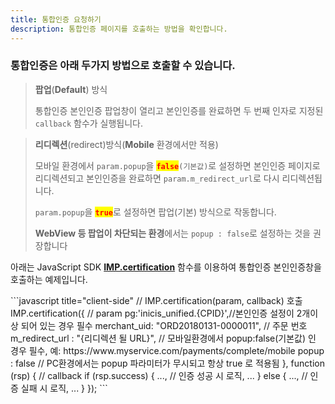 ```yaml
---
title: 통합인증 요청하기
description: 통합인증 페이지를 호출하는 방법을 확인합니다.
---
```




### 통합인증은 아래 두가지 방법으로 호출할 수 있습니다.

> **팝업**(**Default**) 방식
>
> 통합인증 본인인증 팝업창이 열리고 본인인증를 완료하면 두 번째 인자로 지정된 `callback` 함수가 실행됩니다.

> **리디렉션**(redirect)방식(**Mobile** 환경에서만 적용)
>
> 모바일 환경에서 `param.popup`을 <mark style="color:red;">**`false`**</mark>`(기본값)`로 설정하면 본인인증 페이지로 리디렉션되고 본인인증을 완료하면 `param.m_redirect_url`로 다시 리디렉션됩니다.
>
> `param.popup`을 <mark style="color:red;">**`true`**</mark>로 설정하면 팝업(기본) 방식으로 작동합니다.
>
> **WebView 등 팝업이 차단되는 환경**에서는 `popup : false`로 설정하는 것을 권장합니다

아래는 JavaScript SDK [**IMP.certification**](../../sdk/javascript-sdk/cft) 함수를 이용하여 통합인증 본인인증창을 호출하는 예제입니다.

<Tabs>
<Tab title="JavaScript">
```javascript title="client-side"
// IMP.certification(param, callback) 호출
  IMP.certification({ // param
    pg:'inicis_unified.{CPID}',//본인인증 설정이 2개이상 되어 있는 경우 필수 
    merchant_uid: "ORD20180131-0000011", // 주문 번호
    m_redirect_url : "{리디렉션 될 URL}", // 모바일환경에서 popup:false(기본값) 인 경우 필수, 예: https://www.myservice.com/payments/complete/mobile
    popup : false // PC환경에서는 popup 파라미터가 무시되고 항상 true 로 적용됨
  }, function (rsp) { // callback
    if (rsp.success) {
      ...,
      // 인증 성공 시 로직,
      ...
    } else {
      ...,
      // 인증 실패 시 로직,
      ...
    }
  });
```

</Tab>
</Tabs>
